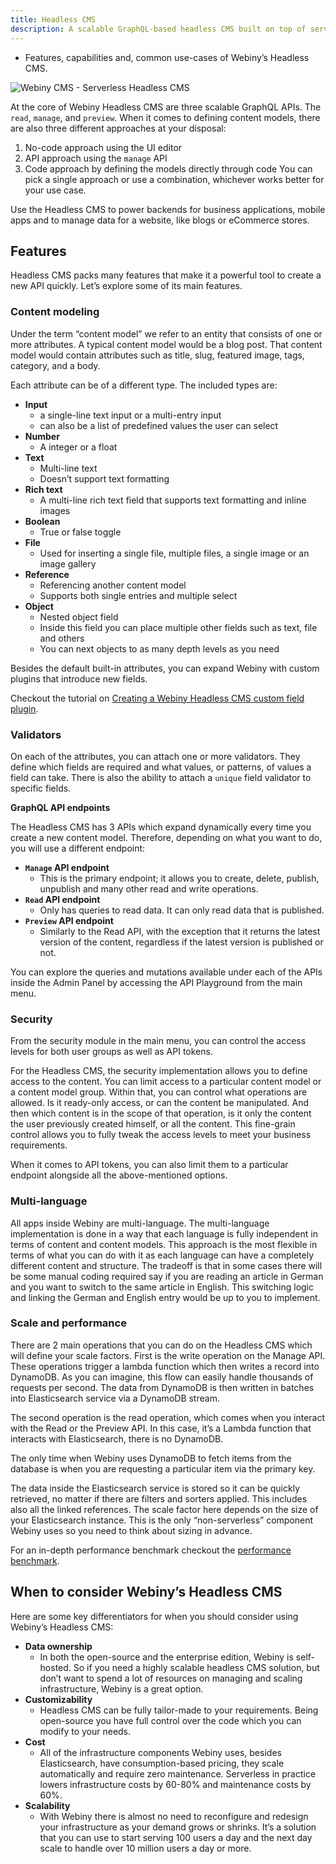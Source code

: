 ```yaml
---
title: Headless CMS
description: A scalable GraphQL-based headless CMS built on top of serverless infrastructure.
---
```



<Alert type="success" title="WHAT YOU'LL LEARN">

- Features, capabilities and, common use-cases of Webiny’s Headless CMS.

</Alert>

![Webiny CMS - Serverless Headless CMS](./assets/webiny-headless-cms.jpg)

At the core of Webiny Headless CMS are three scalable GraphQL APIs. The `read`, `manage`, and `preview`. 
When it comes to defining content models, there are also three different approaches at your disposal:
1. No-code approach using the UI editor 
2. API approach using the `manage` API
3. Code approach by defining the models directly through code
You can pick a single approach or use a combination, whichever works better for your use case. 

Use the Headless CMS to power backends for business applications, mobile apps and to manage data for a website, like blogs or eCommerce stores.

## Features

Headless CMS packs many features that make it a powerful tool to create a new API quickly. Let’s explore some of its main features.

### Content modeling

Under the term “content model” we refer to an entity that consists of one or more attributes. A typical content model would be a blog post. That content model would contain attributes such as title, slug, featured image, tags, category, and a body.

Each attribute can be of a different type. The included types are:

- **Input**
  - a single-line text input or a multi-entry input
  - can also be a list of predefined values the user can select
- **Number**
  - A integer or a float
- **Text**
  - Multi-line text
  - Doesn’t support text formatting
- **Rich text**
  - A multi-line rich text field that supports text formatting and inline images
- **Boolean**
  - True or false toggle
- **File**
  - Used for inserting a single file, multiple files, a single image or an image gallery
- **Reference**
  - Referencing another content model
  - Supports both single entries and multiple select
- **Object**
  - Nested object field
  - Inside this field you can place multiple other fields such as text, file and others
  - You can next objects to as many depth levels as you need

Besides the default built-in attributes, you can expand Webiny with custom plugins that introduce new fields.

<Alert type="info">

Checkout the tutorial on [Creating a Webiny Headless CMS custom field plugin](/docs/tutorials/headless-cms/create-a-webiny-headless-cms-custom-field-plugin).

</Alert>

### Validators

On each of the attributes, you can attach one or more validators. They define which fields are required and what values, or patterns, of values a field can take. There is also the ability to attach a `unique` field validator to specific fields. 

**GraphQL API endpoints**

The Headless CMS has 3 APIs which expand dynamically every time you create a new content model. Therefore, depending on what you want to do, you will use a different endpoint:

- **`Manage` API endpoint**
  - This is the primary endpoint; it allows you to create, delete, publish, unpublish and many other read and write operations.
- **`Read` API endpoint**
  - Only has queries to read data. It can only read data that is published.
- **`Preview` API endpoint**
  - Similarly to the Read API, with the exception that it returns the latest version of the content, regardless if the latest version is published or not.

You can explore the queries and mutations available under each of the APIs inside the Admin Panel by accessing the API Playground from the main menu.

### Security

From the security module in the main menu, you can control the access levels for both user groups as well as API tokens.

For the Headless CMS, the security implementation allows you to define access to the content. You can limit access to a particular content model or a content model group. Within that, you can control what operations are allowed. Is it ready-only access, or can the content be manipulated. And then which content is in the scope of that operation, is it only the content the user previously created himself, or all the content. This fine-grain control allows you to fully tweak the access levels to meet your business requirements.

When it comes to API tokens, you can also limit them to a particular endpoint alongside all the above-mentioned options.

### Multi-language

All apps inside Webiny are multi-language. The multi-language implementation is done in a way that each language is fully independent in terms of content and content models. This approach is the most flexible in terms of what you can do with it as each language can have a completely different content and structure. The tradeoff is that in some cases there will be some manual coding required say if you are reading an article in German and you want to switch to the same article in English. This switching logic and linking the German and English entry would be up to you to implement.

### Scale and performance

There are 2 main operations that you can do on the Headless CMS which will define your scale factors. First is the write operation on the Manage API. These operations trigger a lambda function which then writes a record into DynamoDB. As you can imagine, this flow can easily handle thousands of requests per second. The data from DynamoDB is then written in batches into Elasticsearch service via a DynamoDB stream.

The second operation is the read operation, which comes when you interact with the Read or the Preview API. In this case, it’s a Lambda function that interacts with Elasticsearch, there is no DynamoDB.

<Alert type="success">

The only time when Webiny uses DynamoDB to fetch items from the database is when you are requesting a particular item via the primary key.

</Alert>

The data inside the Elasticsearch service is stored so it can be quickly retrieved, no matter if there are filters and sorters applied. This includes also all the linked references. The scale factor here depends on the size of your Elasticsearch instance. This is the only “non-serverless” component Webiny uses so you need to think about sizing in advance.

<Alert type="info">

For an in-depth performance benchmark checkout the [performance benchmark](/docs/webiny-overview/performance-benchmark/introduction).

</Alert>

## When to consider Webiny’s Headless CMS

Here are some key differentiators for when you should consider using Webiny’s Headless CMS:

- **Data ownership**
  - In both the open-source and the enterprise edition, Webiny is self-hosted. So if you need a highly scalable headless CMS solution, but don’t want to spend a lot of resources on managing and scaling infrastructure, Webiny is a great option.
- **Customizability**
  - Headless CMS can be fully tailor-made to your requirements. Being open-source you have full control over the code which you can modify to your needs.
- **Cost**
  - All of the infrastructure components Webiny uses, besides Elasticsearch, have consumption-based pricing, they scale automatically and require zero maintenance. Serverless in practice lowers infrastructure costs by 60-80% and maintenance costs by 60%.
- **Scalability**
  - With Webiny there is almost no need to reconfigure and redesign your infrastructure as your demand grows or shrinks. It’s a solution that you can use to start serving 100 users a day and the next day scale to handle over 10 million users a day or more.
